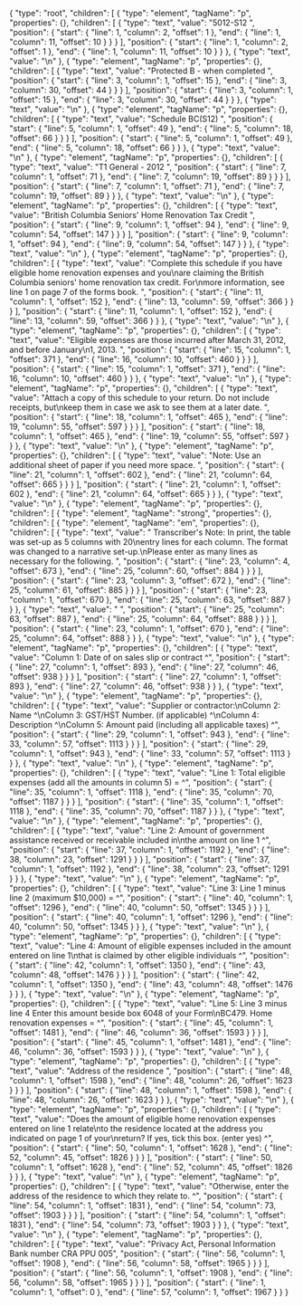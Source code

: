 {
  "type": "root",
  "children": [
    {
      "type": "element",
      "tagName": "p",
      "properties": {},
      "children": [
        {
          "type": "text",
          "value": "5012-S12 ",
          "position": {
            "start": {
              "line": 1,
              "column": 2,
              "offset": 1
            },
            "end": {
              "line": 1,
              "column": 11,
              "offset": 10
            }
          }
        }
      ],
      "position": {
        "start": {
          "line": 1,
          "column": 2,
          "offset": 1
        },
        "end": {
          "line": 1,
          "column": 11,
          "offset": 10
        }
      }
    },
    {
      "type": "text",
      "value": "\n"
    },
    {
      "type": "element",
      "tagName": "p",
      "properties": {},
      "children": [
        {
          "type": "text",
          "value": "Protected B - when completed ",
          "position": {
            "start": {
              "line": 3,
              "column": 1,
              "offset": 15
            },
            "end": {
              "line": 3,
              "column": 30,
              "offset": 44
            }
          }
        }
      ],
      "position": {
        "start": {
          "line": 3,
          "column": 1,
          "offset": 15
        },
        "end": {
          "line": 3,
          "column": 30,
          "offset": 44
        }
      }
    },
    {
      "type": "text",
      "value": "\n"
    },
    {
      "type": "element",
      "tagName": "p",
      "properties": {},
      "children": [
        {
          "type": "text",
          "value": "Schedule BC(S12) ",
          "position": {
            "start": {
              "line": 5,
              "column": 1,
              "offset": 49
            },
            "end": {
              "line": 5,
              "column": 18,
              "offset": 66
            }
          }
        }
      ],
      "position": {
        "start": {
          "line": 5,
          "column": 1,
          "offset": 49
        },
        "end": {
          "line": 5,
          "column": 18,
          "offset": 66
        }
      }
    },
    {
      "type": "text",
      "value": "\n"
    },
    {
      "type": "element",
      "tagName": "p",
      "properties": {},
      "children": [
        {
          "type": "text",
          "value": "T1 General - 2012 ",
          "position": {
            "start": {
              "line": 7,
              "column": 1,
              "offset": 71
            },
            "end": {
              "line": 7,
              "column": 19,
              "offset": 89
            }
          }
        }
      ],
      "position": {
        "start": {
          "line": 7,
          "column": 1,
          "offset": 71
        },
        "end": {
          "line": 7,
          "column": 19,
          "offset": 89
        }
      }
    },
    {
      "type": "text",
      "value": "\n"
    },
    {
      "type": "element",
      "tagName": "p",
      "properties": {},
      "children": [
        {
          "type": "text",
          "value": "British Columbia Seniors' Home Renovation Tax Credit ",
          "position": {
            "start": {
              "line": 9,
              "column": 1,
              "offset": 94
            },
            "end": {
              "line": 9,
              "column": 54,
              "offset": 147
            }
          }
        }
      ],
      "position": {
        "start": {
          "line": 9,
          "column": 1,
          "offset": 94
        },
        "end": {
          "line": 9,
          "column": 54,
          "offset": 147
        }
      }
    },
    {
      "type": "text",
      "value": "\n"
    },
    {
      "type": "element",
      "tagName": "p",
      "properties": {},
      "children": [
        {
          "type": "text",
          "value": "Complete this schedule if you have eligible home renovation expenses and you\nare claiming the British Columbia seniors' home renovation tax credit. For\nmore information, see line 1 on page 7 of the forms book. ",
          "position": {
            "start": {
              "line": 11,
              "column": 1,
              "offset": 152
            },
            "end": {
              "line": 13,
              "column": 59,
              "offset": 366
            }
          }
        }
      ],
      "position": {
        "start": {
          "line": 11,
          "column": 1,
          "offset": 152
        },
        "end": {
          "line": 13,
          "column": 59,
          "offset": 366
        }
      }
    },
    {
      "type": "text",
      "value": "\n"
    },
    {
      "type": "element",
      "tagName": "p",
      "properties": {},
      "children": [
        {
          "type": "text",
          "value": "Eligible expenses are those incurred after March 31, 2012, and before January\n1, 2013. ",
          "position": {
            "start": {
              "line": 15,
              "column": 1,
              "offset": 371
            },
            "end": {
              "line": 16,
              "column": 10,
              "offset": 460
            }
          }
        }
      ],
      "position": {
        "start": {
          "line": 15,
          "column": 1,
          "offset": 371
        },
        "end": {
          "line": 16,
          "column": 10,
          "offset": 460
        }
      }
    },
    {
      "type": "text",
      "value": "\n"
    },
    {
      "type": "element",
      "tagName": "p",
      "properties": {},
      "children": [
        {
          "type": "text",
          "value": "Attach a copy of this schedule to your return. Do not include receipts, but\nkeep them in case we ask to see them at a later date. ",
          "position": {
            "start": {
              "line": 18,
              "column": 1,
              "offset": 465
            },
            "end": {
              "line": 19,
              "column": 55,
              "offset": 597
            }
          }
        }
      ],
      "position": {
        "start": {
          "line": 18,
          "column": 1,
          "offset": 465
        },
        "end": {
          "line": 19,
          "column": 55,
          "offset": 597
        }
      }
    },
    {
      "type": "text",
      "value": "\n"
    },
    {
      "type": "element",
      "tagName": "p",
      "properties": {},
      "children": [
        {
          "type": "text",
          "value": "Note: Use an additional sheet of paper if you need more space. ",
          "position": {
            "start": {
              "line": 21,
              "column": 1,
              "offset": 602
            },
            "end": {
              "line": 21,
              "column": 64,
              "offset": 665
            }
          }
        }
      ],
      "position": {
        "start": {
          "line": 21,
          "column": 1,
          "offset": 602
        },
        "end": {
          "line": 21,
          "column": 64,
          "offset": 665
        }
      }
    },
    {
      "type": "text",
      "value": "\n"
    },
    {
      "type": "element",
      "tagName": "p",
      "properties": {},
      "children": [
        {
          "type": "element",
          "tagName": "strong",
          "properties": {},
          "children": [
            {
              "type": "element",
              "tagName": "em",
              "properties": {},
              "children": [
                {
                  "type": "text",
                  "value": " Transcriber's Note: In print, the table was set-up as 5 columns with 20\nentry lines for each column. The format was changed to a narrative set-up.\nPlease enter as many lines as necessary for the following. ",
                  "position": {
                    "start": {
                      "line": 23,
                      "column": 4,
                      "offset": 673
                    },
                    "end": {
                      "line": 25,
                      "column": 60,
                      "offset": 884
                    }
                  }
                }
              ],
              "position": {
                "start": {
                  "line": 23,
                  "column": 3,
                  "offset": 672
                },
                "end": {
                  "line": 25,
                  "column": 61,
                  "offset": 885
                }
              }
            }
          ],
          "position": {
            "start": {
              "line": 23,
              "column": 1,
              "offset": 670
            },
            "end": {
              "line": 25,
              "column": 63,
              "offset": 887
            }
          }
        },
        {
          "type": "text",
          "value": " ",
          "position": {
            "start": {
              "line": 25,
              "column": 63,
              "offset": 887
            },
            "end": {
              "line": 25,
              "column": 64,
              "offset": 888
            }
          }
        }
      ],
      "position": {
        "start": {
          "line": 23,
          "column": 1,
          "offset": 670
        },
        "end": {
          "line": 25,
          "column": 64,
          "offset": 888
        }
      }
    },
    {
      "type": "text",
      "value": "\n"
    },
    {
      "type": "element",
      "tagName": "p",
      "properties": {},
      "children": [
        {
          "type": "text",
          "value": "Column 1: Date of on sales slip or contract ^",
          "position": {
            "start": {
              "line": 27,
              "column": 1,
              "offset": 893
            },
            "end": {
              "line": 27,
              "column": 46,
              "offset": 938
            }
          }
        }
      ],
      "position": {
        "start": {
          "line": 27,
          "column": 1,
          "offset": 893
        },
        "end": {
          "line": 27,
          "column": 46,
          "offset": 938
        }
      }
    },
    {
      "type": "text",
      "value": "\n"
    },
    {
      "type": "element",
      "tagName": "p",
      "properties": {},
      "children": [
        {
          "type": "text",
          "value": "Supplier or contractor:\nColumn 2: Name ^\nColumn 3: GST/HST Number. (if applicable) ^\nColumn 4: Description ^\nColumn 5: Amount paid (including all applicable taxes) ^",
          "position": {
            "start": {
              "line": 29,
              "column": 1,
              "offset": 943
            },
            "end": {
              "line": 33,
              "column": 57,
              "offset": 1113
            }
          }
        }
      ],
      "position": {
        "start": {
          "line": 29,
          "column": 1,
          "offset": 943
        },
        "end": {
          "line": 33,
          "column": 57,
          "offset": 1113
        }
      }
    },
    {
      "type": "text",
      "value": "\n"
    },
    {
      "type": "element",
      "tagName": "p",
      "properties": {},
      "children": [
        {
          "type": "text",
          "value": "Line 1: Total eligible expenses (add all the amounts in column 5) = ^",
          "position": {
            "start": {
              "line": 35,
              "column": 1,
              "offset": 1118
            },
            "end": {
              "line": 35,
              "column": 70,
              "offset": 1187
            }
          }
        }
      ],
      "position": {
        "start": {
          "line": 35,
          "column": 1,
          "offset": 1118
        },
        "end": {
          "line": 35,
          "column": 70,
          "offset": 1187
        }
      }
    },
    {
      "type": "text",
      "value": "\n"
    },
    {
      "type": "element",
      "tagName": "p",
      "properties": {},
      "children": [
        {
          "type": "text",
          "value": "Line 2: Amount of government assistance received or receivable included in\nthe amount on line 1 ^",
          "position": {
            "start": {
              "line": 37,
              "column": 1,
              "offset": 1192
            },
            "end": {
              "line": 38,
              "column": 23,
              "offset": 1291
            }
          }
        }
      ],
      "position": {
        "start": {
          "line": 37,
          "column": 1,
          "offset": 1192
        },
        "end": {
          "line": 38,
          "column": 23,
          "offset": 1291
        }
      }
    },
    {
      "type": "text",
      "value": "\n"
    },
    {
      "type": "element",
      "tagName": "p",
      "properties": {},
      "children": [
        {
          "type": "text",
          "value": "Line 3: Line 1 minus line 2 (maximum $10,000) = ^",
          "position": {
            "start": {
              "line": 40,
              "column": 1,
              "offset": 1296
            },
            "end": {
              "line": 40,
              "column": 50,
              "offset": 1345
            }
          }
        }
      ],
      "position": {
        "start": {
          "line": 40,
          "column": 1,
          "offset": 1296
        },
        "end": {
          "line": 40,
          "column": 50,
          "offset": 1345
        }
      }
    },
    {
      "type": "text",
      "value": "\n"
    },
    {
      "type": "element",
      "tagName": "p",
      "properties": {},
      "children": [
        {
          "type": "text",
          "value": "Line 4: Amount of eligible expenses included in the amount entered on line 1\nthat is claimed by other eligible individuals ^",
          "position": {
            "start": {
              "line": 42,
              "column": 1,
              "offset": 1350
            },
            "end": {
              "line": 43,
              "column": 48,
              "offset": 1476
            }
          }
        }
      ],
      "position": {
        "start": {
          "line": 42,
          "column": 1,
          "offset": 1350
        },
        "end": {
          "line": 43,
          "column": 48,
          "offset": 1476
        }
      }
    },
    {
      "type": "text",
      "value": "\n"
    },
    {
      "type": "element",
      "tagName": "p",
      "properties": {},
      "children": [
        {
          "type": "text",
          "value": "Line 5: Line 3 minus line 4 Enter this amount beside box 6048 of your Form\nBC479. Home renovation expenses = ^",
          "position": {
            "start": {
              "line": 45,
              "column": 1,
              "offset": 1481
            },
            "end": {
              "line": 46,
              "column": 36,
              "offset": 1593
            }
          }
        }
      ],
      "position": {
        "start": {
          "line": 45,
          "column": 1,
          "offset": 1481
        },
        "end": {
          "line": 46,
          "column": 36,
          "offset": 1593
        }
      }
    },
    {
      "type": "text",
      "value": "\n"
    },
    {
      "type": "element",
      "tagName": "p",
      "properties": {},
      "children": [
        {
          "type": "text",
          "value": "Address of the residence ",
          "position": {
            "start": {
              "line": 48,
              "column": 1,
              "offset": 1598
            },
            "end": {
              "line": 48,
              "column": 26,
              "offset": 1623
            }
          }
        }
      ],
      "position": {
        "start": {
          "line": 48,
          "column": 1,
          "offset": 1598
        },
        "end": {
          "line": 48,
          "column": 26,
          "offset": 1623
        }
      }
    },
    {
      "type": "text",
      "value": "\n"
    },
    {
      "type": "element",
      "tagName": "p",
      "properties": {},
      "children": [
        {
          "type": "text",
          "value": "Does the amount of eligible home renovation expenses entered on line 1 relate\nto the residence located at the address you indicated on page 1 of your\nreturn? If yes, tick this box. (enter yes) ^",
          "position": {
            "start": {
              "line": 50,
              "column": 1,
              "offset": 1628
            },
            "end": {
              "line": 52,
              "column": 45,
              "offset": 1826
            }
          }
        }
      ],
      "position": {
        "start": {
          "line": 50,
          "column": 1,
          "offset": 1628
        },
        "end": {
          "line": 52,
          "column": 45,
          "offset": 1826
        }
      }
    },
    {
      "type": "text",
      "value": "\n"
    },
    {
      "type": "element",
      "tagName": "p",
      "properties": {},
      "children": [
        {
          "type": "text",
          "value": "Otherwise, enter the address of the residence to which they relate to. ^",
          "position": {
            "start": {
              "line": 54,
              "column": 1,
              "offset": 1831
            },
            "end": {
              "line": 54,
              "column": 73,
              "offset": 1903
            }
          }
        }
      ],
      "position": {
        "start": {
          "line": 54,
          "column": 1,
          "offset": 1831
        },
        "end": {
          "line": 54,
          "column": 73,
          "offset": 1903
        }
      }
    },
    {
      "type": "text",
      "value": "\n"
    },
    {
      "type": "element",
      "tagName": "p",
      "properties": {},
      "children": [
        {
          "type": "text",
          "value": "Privacy Act, Personal Information Bank number CRA PPU 005",
          "position": {
            "start": {
              "line": 56,
              "column": 1,
              "offset": 1908
            },
            "end": {
              "line": 56,
              "column": 58,
              "offset": 1965
            }
          }
        }
      ],
      "position": {
        "start": {
          "line": 56,
          "column": 1,
          "offset": 1908
        },
        "end": {
          "line": 56,
          "column": 58,
          "offset": 1965
        }
      }
    }
  ],
  "position": {
    "start": {
      "line": 1,
      "column": 1,
      "offset": 0
    },
    "end": {
      "line": 57,
      "column": 1,
      "offset": 1967
    }
  }
}
